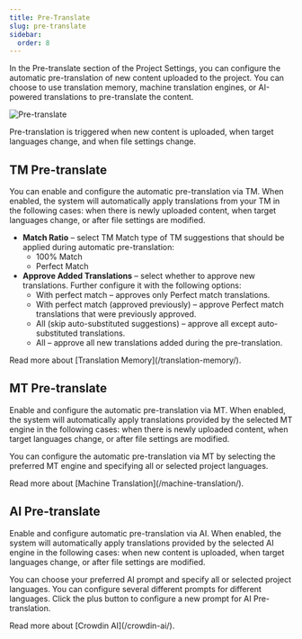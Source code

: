 ```yaml
---
title: Pre-Translate
slug: pre-translate
sidebar:
  order: 8
---
```



In the Pre-translate section of the Project Settings, you can configure the automatic pre-translation of new content uploaded to the project. You can choose to use translation memory, machine translation engines, or AI-powered translations to pre-translate the content.

<Image src={preTranslate} alt="Pre-translate" />

Pre-translation is triggered when new content is uploaded, when target languages change, and when file settings change.

## TM Pre-translate

You can enable and configure the automatic pre-translation via TM. When enabled, the system will automatically apply translations from your TM in the following cases: when there is newly uploaded content, when target languages change, or after file settings are modified.

* **Match Ratio** &ndash; select TM Match type of TM suggestions that should be applied during automatic pre-translation:
  * 100% Match
  * Perfect Match
* **Approve Added Translations** &ndash; select whether to approve new translations. Further configure it with the following options:
  * With perfect match &ndash; approves only Perfect match translations.
  * With perfect match (approved previously) &ndash; approve Perfect match translations that were previously approved.
  * All (skip auto-substituted suggestions) &ndash; approve all except auto-substituted translations.
  * All &ndash; approve all new translations added during the pre-translation.

<ReadMore>
  Read more about [Translation Memory](/translation-memory/).
</ReadMore>

## MT Pre-translate

Enable and configure the automatic pre-translation via MT. When enabled, the system will automatically apply translations provided by the selected MT engine in the following cases: when there is newly uploaded content, when target languages change, or after file settings are modified.

You can configure the automatic pre-translation via MT by selecting the preferred MT engine and specifying all or selected project languages.

<ReadMore>
  Read more about [Machine Translation](/machine-translation/).
</ReadMore>

## AI Pre-translate

Enable and configure automatic pre-translation via AI. When enabled, the system will automatically apply translations provided by the selected AI engine in the following cases: when new content is uploaded, when target languages change, or after file settings are modified.

You can choose your preferred AI prompt and specify all or selected project languages. You can configure several different prompts for different languages. Click the plus <Icon name="mdi:plus" class="inline-icon"/> button to configure a new prompt for AI Pre-translation.

<ReadMore>
  Read more about [Crowdin AI](/crowdin-ai/).
</ReadMore>
